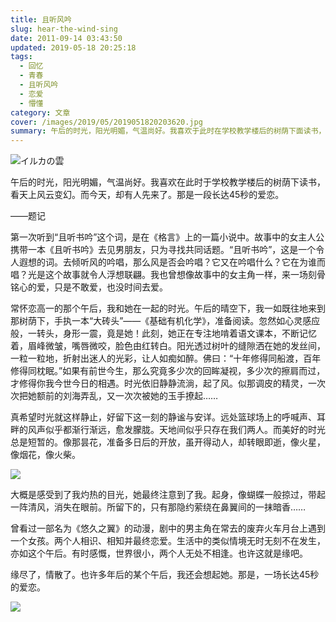 ```yaml
---
title: 且听风吟
slug: hear-the-wind-sing
date: 2011-09-14 03:43:50
updated: 2019-05-18 20:25:18
tags:
  - 回忆
  - 青春
  - 且听风吟
  - 恋爱
  - 懵懂
category: 文章
cover: /images/2019/05/2019051820203620.jpg
summary: 午后的时光，阳光明媚，气温尚好。我喜欢于此时在学校教学楼后的树荫下面读书，看天上风云变幻。而今天，却有人先来了。那是一段长达45秒的爱恋。
---
```


![イルカの雲](/images/2019/05/2019051820203226.jpg)

<MusicPlayer netease={22705507} />

午后的时光，阳光明媚，气温尚好。我喜欢在此时于学校教学楼后的树荫下读书，看天上风云变幻。而今天，却有人先来了。那是一段长达45秒的爱恋。

——题记

第一次听到“且听书吟”这个词，是在《格言》上的一篇小说中。故事中的女主人公携带一本《且听书吟》去见男朋友，只为寻找共同话题。“且听书吟”，这是一个令人遐想的词。去倾听风的吟唱，那么风是否会吟唱？它又在吟唱什么？它在为谁而唱？光是这个故事就令人浮想联翩。我也曾想像故事中的女主角一样，来一场刻骨铭心的爱，只是不敢爱，也没时间去爱。

常怀恋高一的那个午后，我和她在一起的时光。午后的晴空下，我一如既往地来到那树荫下，手执一本“大砖头”——《基础有机化学》，准备阅读。忽然如心灵感应般，一转头，身形一震，竟是她！此刻，她正在专注地啃着语文课本，不断记忆着，眉峰微皱，嘴唇微咬，脸色由红转白。阳光透过树叶的缝隙洒在她的发丝间，一粒一粒地，折射出迷人的光彩，让人如痴如醉。佛曰：“十年修得同船渡，百年修得同枕眠。”如果有前世今生，那么究竟多少次的回眸凝视，多少次的擦肩而过，才修得你我今世今日的相遇。时光依旧静静流淌，起了风。似那调皮的精灵，一次次把她额前的刘海弄乱，又一次次被她的玉手撩起……

真希望时光就这样静止，好留下这一刻的静谧与安详。远处篮球场上的呼喊声、耳畔的风声似乎都渐行渐远，愈发朦胧。天地间似乎只存在我们两人。而美好的时光总是短暂的。像那昙花，准备多日后的开放，虽开得动人，却转眼即逝，像火星，像烟花，像火柴。

![](/images/2019/05/2019051820214283.jpg)

大概是感受到了我灼热的目光，她最终注意到了我。起身，像蝴蝶一般掠过，带起一阵清风，消失在眼前。所留下的，只有那隐约萦绕在鼻翼间的一抹暗香……

曾看过一部名为《悠久之翼》的动漫，剧中的男主角在常去的废弃火车月台上遇到一个女孩。两个人相识、相知并最终恋爱。生活中的类似情境无时无刻不在发生，亦如这个午后。有时感慨，世界很小，两个人无处不相逢。也许这就是缘吧。

缘尽了，情散了。也许多年后的某个午后，我还会想起她。那是，一场长达45秒的爱恋。

![](/images/2019/05/2019051820203620.jpg)
